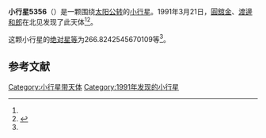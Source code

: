 {{Infobox planet
| bgcolour = #FFFFC0
| name = 5356
| symbol = 
| image = 
| caption = 
| discovery = yes
| discovery_ref = 
| discoverer = [[圓舘金|圓舘金]]、[[渡邊和郎|渡邊和郎]]
| discovery_site = [[北见|北见]] 
| discovered = 1991年3月21日
| designations = yes
| mp_name = 
| named_after = 
| alt_names = 1991 FF1/ 1976 SM7 / 1978 EW7
| mp_category = [[主带小行星|主带小行星]]
| orbit_ref = <ref name="a">[http://ssd.jpl.nasa.gov/sbdb.cgi?sstr=5356 5356] {{Wayback|url=http://ssd.jpl.nasa.gov/sbdb.cgi?sstr=5356 |date=20201124020438 }}，小行星數據庫瀏覽器（JPL Small-Body Database Browser）－[[美国国家航空航天局|美国国家航空航天局]]喷气推进实验室</ref>
| epoch = 2456400.5 (2013年4月18日更新)
| aphelion = {{convert|3.014481381522545|AU|km|3|abbr=on|lk=out}}
| perihelion = {{convert|2.203099547513143|AU|km|3|abbr=on}}
| semimajor = {{convert|2.608790464517844|AU|km|3|abbr=on}}
| eccentricity = 0.1555092
| period = 1539.06593 [[日|日]]<br />4.21[[儒略年|儒略年]]
| avg_speed = 
| inclination = 14.30633915836651
| asc_node = 172.9098941345587
| mean_anomaly = 
| arg_peri = 266.8242545670109
| satellites = 
| physical_characteristics = yes
| dimensions = 
| mass = 
| density = 
| surface_grav = 
| escape_velocity = 
| sidereal_day = 
| axial_tilt = 
| pole_ecliptic_lat = 
| pole_ecliptic_lon = 
| albedo = 
| temperatures= 
| temp_name1 = 
| mean_temp_1 = 
| max_temp_1 = 
| temp_name2 = 
| max_temp_2 = 
| spectral_type = 
| abs_magnitude = 266.8242545670109
}}

'''小行星5356'''（{{lang-en|5356}}）是一颗围绕[[太阳|太阳]][[公转|公转]]的[[小行星|小行星]]。1991年3月21日，[[圓舘金|圓舘金]]、[[渡邊和郎|渡邊和郎]]在北见发现了此天体<ref name="a" /><ref>{{cite news|title=小行星列表|url=http://cfa-www.harvard.edu/iau/lists/NumberedMPs.txt|accessdate=2013-07-08|newspaper=哈佛大学|archive-date=2008-05-17|archive-url=https://web.archive.org/web/20080517010638/http://cfa-www.harvard.edu/iau/lists/NumberedMPs.txt|dead-url=no}}</ref>。

这颗小行星的[[绝对星等|绝对星等]]为266.8242545670109等<ref name="a" />。

==参考文献==
{{reflist}}
{{Minor Planet Number|[[小行星5355|小行星5355]]|[[小行星5357|小行星5357]]}}

{{小天体}}

[[Category:小行星带天体|Category:小行星带天体]]
[[Category:1991年发现的小行星|Category:1991年发现的小行星]]


{{asteroid-stub}}